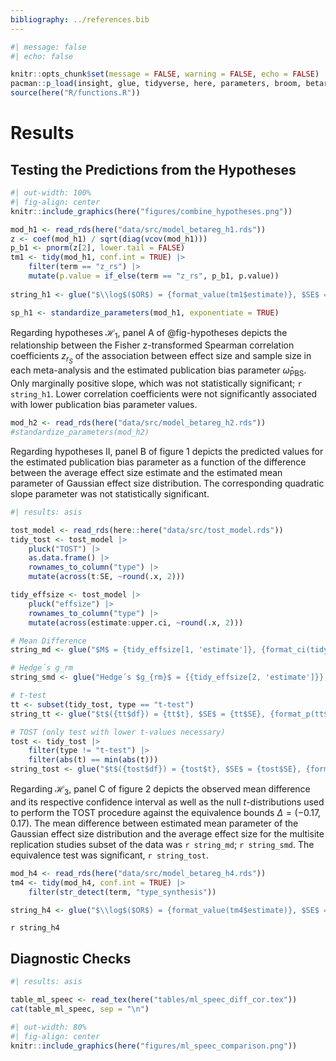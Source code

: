 ```yaml
---
bibliography: ../references.bib
---
```


\newpage

```r
#| message: false
#| echo: false

knitr::opts_chunk$set(message = FALSE, warning = FALSE, echo = FALSE)
pacman::p_load(insight, glue, tidyverse, here, parameters, broom, betareg)
source(here("R/functions.R"))
```

# Results

## Testing the Predictions from the Hypotheses

<!-- Multi-Panel Figure for Hypotheses -->

```{=latex}
\begin{figure}[h]
\caption{Graphical Overview of the Examination of the Predictions from the four Hypotheses
\label{fig:hypotheses}}
```
```r
#| out-width: 100%
#| fig-align: center
knitr::include_graphics(here("figures/combine_hypotheses.png"))
```

```{=latex}
\begingroup
\scriptsize
\textit{Note.} \textbf{A}. Estimated publication bias parameter as a function of Fisher z-transformed correlation coefficients. Fitted line represents the regression coefficients from the model and the 95\% CI. \textbf{B}. Estimated publication bias parameter as a function of the difference between the estimated mean parameter and the average effect size. \textbf{C}. The mean difference between the estimated mean parameter and the average effect size and its 90\% confidence interval compared against the null t-distribution for the lower and upper bounds. \textbf{D}. A comparison between the distribution of estimated publication bias parameter between normal meta-analyses and multisite replications. The pointrange indicates the marginal predicted values and the 95\% confidence interval from the regression.
\endgroup
\end{figure}
```
<!--# Hypotheses I -->

```r
mod_h1 <- read_rds(here("data/src/model_betareg_h1.rds"))
z <- coef(mod_h1) / sqrt(diag(vcov(mod_h1)))
p_b1 <- pnorm(z[2], lower.tail = FALSE)
tm1 <- tidy(mod_h1, conf.int = TRUE) |> 
    filter(term == "z_rs") |>
    mutate(p.value = if_else(term == "z_rs", p_b1, p.value)) 
 
string_h1 <- glue("$\\log$($OR$) = {format_value(tm1$estimate)}, $SE$ = {format_value(tm1$std.error)}, $z$ = {format_value(tm1$statistic)}, {format_ci(tm1$conf.low, tm1$conf.high)}, {format_p(tm1$p.value, name = '$p$')}")

sp_h1 <- standardize_parameters(mod_h1, exponentiate = TRUE) 
```

Regarding hypotheses $\mathcal{H}_1$, panel A of @fig-hypotheses depicts the relationship between the Fisher z-transformed Spearman correlation coefficients $z_{r_S}$ of the association between effect size and sample size in each meta-analysis and the estimated publication bias parameter $\widehat{\omega}_{\text{PBS}}$. Only marginally positive slope, which was not statistically significant; `r string_h1`. Lower correlation coefficients were not significantly associated with lower publication bias parameter values.

<!--# Hypotheses II -->

```r
mod_h2 <- read_rds(here("data/src/model_betareg_h2.rds"))
#standardize_parameters(mod_h2)
```

Regarding hypotheses II, panel B of figure 1 depicts the predicted values for the estimated publication bias parameter as a function of the difference between the average effect size estimate and the estimated mean parameter of Gaussian effect size distribution. The corresponding quadratic slope parameter was not statistically significant.

<!--# Hypotheses III -->

```r
#| results: asis

tost_model <- read_rds(here::here("data/src/tost_model.rds"))
tidy_tost <- tost_model |>
    pluck("TOST") |>
    as.data.frame() |>
    rownames_to_column("type") |>
    mutate(across(t:SE, ~round(.x, 2)))

tidy_effsize <- tost_model |>
    pluck("effsize") |>
    rownames_to_column("type") |>
    mutate(across(estimate:upper.ci, ~round(.x, 2)))

# Mean Difference
string_md <- glue("$M$ = {tidy_effsize[1, 'estimate']}, {format_ci(tidy_effsize[1, 'lower.ci'], tidy_effsize[1, 'upper.ci'], ci = 0.9)}")

# Hedge´s g_rm
string_smd <- glue("Hedge´s $g_{rm}$ = {{tidy_effsize[2, 'estimate']}}, {{format_ci(tidy_effsize[2, 'lower.ci'], tidy_effsize[2, 'upper.ci'], ci = 0.9)}}", .open = "{{", .close = "}}")

# t-test
tt <- subset(tidy_tost, type == "t-test")
string_tt <- glue("$t$({tt$df}) = {tt$t}, $SE$ = {tt$SE}, {format_p(tt$p.value, digits = 3, name = '$p$')}")

# TOST (only test with lower t-values necessary)
tost <- tidy_tost |>
    filter(type != "t-test") |>
    filter(abs(t) == min(abs(t)))
string_tost <- glue("$t$({tost$df}) = {tost$t}, $SE$ = {tost$SE}, {format_p(tost$p.value, digits = 3, name = '$p$')}")
```

Regarding $\mathcal{H}_3$, panel C of figure 2 depicts the observed mean difference and its respective confidence interval as well as the null $t$-distributions used to perform the TOST procedure against the equivalence bounds $\Delta=(-0.17, 0.17)$. The mean difference between estimated mean parameter of the Gaussian effect size distribution and the average effect size for the multisite replication studies subset of the data was `r string_md`; `r string_smd`. The equivalence test was significant, `r string_tost`.

<!--# Hypotheses IV -->

```r

mod_h4 <- read_rds(here("data/src/model_betareg_h4.rds"))
tm4 <- tidy(mod_h4, conf.int = TRUE) |>
    filter(str_detect(term, "type_synthesis")) 

string_h4 <- glue("$\\log$($OR$) = {format_value(tm4$estimate)}, $SE$ = {format_value(tm4$std.error)}, $z$ = {format_value(tm4$statistic)}, {format_ci(tm4$conf.low, tm4$conf.high)}, {format_p(tm4$p.value, name = '$p$')}")

```

`r string_h4`

\newpage

## Diagnostic Checks

```r
#| results: asis

table_ml_speec <- read_tex(here("tables/ml_speec_diff_cor.tex"))
cat(table_ml_speec, sep = "\n")
```

```{=latex}
\begin{figure}[H]
\caption{Test\label{fig:ml-speec-comparison}}
```
```r
#| out-width: 80%
#| fig-align: center
knitr::include_graphics(here("figures/ml_speec_comparison.png"))
```

```{=latex}
\begingroup
\scriptsize
\textit{Note.} \textbf{A1}. Test. \textbf{A2}. Test. \textbf{B1}. Test \textbf{B2}. Test 
\endgroup
\end{figure}
```